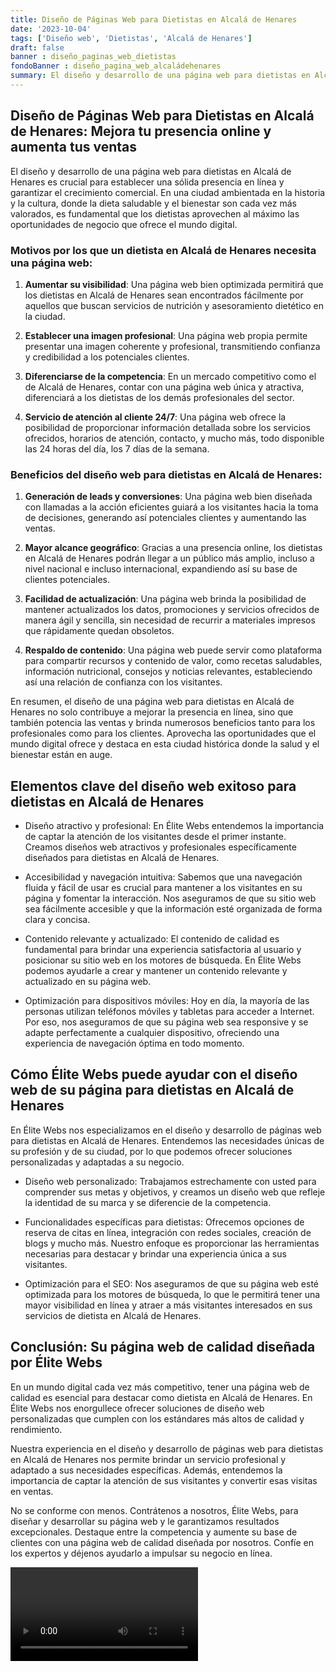 ```yaml
---
title: Diseño de Páginas Web para Dietistas en Alcalá de Henares
date: '2023-10-04'
tags: ['Diseño web', 'Dietistas', 'Alcalá de Henares']
draft: false
banner : diseño_paginas_web_dietistas
fondoBanner : diseño_pagina_web_alcaládehenares
summary: El diseño y desarrollo de una página web para dietistas en Alcalá de Henares es crucial para establecer una sólida presencia en línea y garantizar el crecimiento comercial. En una ciudad ambientada en la historia y la cultura, donde la dieta saludable y el bienestar son cada vez más valorados, es fundamental que los dietistas aprovechen al máximo las oportunidades de negocio que ofrece el mundo digital.
---
```


## Diseño de Páginas Web para Dietistas en Alcalá de Henares: Mejora tu presencia online y aumenta tus ventas

El diseño y desarrollo de una página web para dietistas en Alcalá de Henares es crucial para establecer una sólida presencia en línea y garantizar el crecimiento comercial. En una ciudad ambientada en la historia y la cultura, donde la dieta saludable y el bienestar son cada vez más valorados, es fundamental que los dietistas aprovechen al máximo las oportunidades de negocio que ofrece el mundo digital.

### Motivos por los que un dietista en Alcalá de Henares necesita una página web:

1. **Aumentar su visibilidad**: Una página web bien optimizada permitirá que los dietistas en Alcalá de Henares sean encontrados fácilmente por aquellos que buscan servicios de nutrición y asesoramiento dietético en la ciudad.

2. **Establecer una imagen profesional**: Una página web propia permite presentar una imagen coherente y profesional, transmitiendo confianza y credibilidad a los potenciales clientes.

3. **Diferenciarse de la competencia**: En un mercado competitivo como el de Alcalá de Henares, contar con una página web única y atractiva, diferenciará a los dietistas de los demás profesionales del sector.

4. **Servicio de atención al cliente 24/7**: Una página web ofrece la posibilidad de proporcionar información detallada sobre los servicios ofrecidos, horarios de atención, contacto, y mucho más, todo disponible las 24 horas del día, los 7 días de la semana.

### Beneficios del diseño web para dietistas en Alcalá de Henares:

1. **Generación de leads y conversiones**: Una página web bien diseñada con llamadas a la acción eficientes guiará a los visitantes hacia la toma de decisiones, generando así potenciales clientes y aumentando las ventas.

2. **Mayor alcance geográfico**: Gracias a una presencia online, los dietistas en Alcalá de Henares podrán llegar a un público más amplio, incluso a nivel nacional e incluso internacional, expandiendo así su base de clientes potenciales.

3. **Facilidad de actualización**: Una página web brinda la posibilidad de mantener actualizados los datos, promociones y servicios ofrecidos de manera ágil y sencilla, sin necesidad de recurrir a materiales impresos que rápidamente quedan obsoletos.

4. **Respaldo de contenido**: Una página web puede servir como plataforma para compartir recursos y contenido de valor, como recetas saludables, información nutricional, consejos y noticias relevantes, estableciendo así una relación de confianza con los visitantes.

En resumen, el diseño de una página web para dietistas en Alcalá de Henares no solo contribuye a mejorar la presencia en línea, sino que también potencia las ventas y brinda numerosos beneficios tanto para los profesionales como para los clientes. Aprovecha las oportunidades que el mundo digital ofrece y destaca en esta ciudad histórica donde la salud y el bienestar están en auge.

<GifSeo />

<Cta />

## Elementos clave del diseño web exitoso para dietistas en Alcalá de Henares

- Diseño atractivo y profesional: En Élite Webs entendemos la importancia de captar la atención de los visitantes desde el primer instante. Creamos diseños web atractivos y profesionales específicamente diseñados para dietistas en Alcalá de Henares.

- Accesibilidad y navegación intuitiva: Sabemos que una navegación fluida y fácil de usar es crucial para mantener a los visitantes en su página y fomentar la interacción. Nos aseguramos de que su sitio web sea fácilmente accesible y que la información esté organizada de forma clara y concisa.

- Contenido relevante y actualizado: El contenido de calidad es fundamental para brindar una experiencia satisfactoria al usuario y posicionar su sitio web en los motores de búsqueda. En Élite Webs podemos ayudarle a crear y mantener un contenido relevante y actualizado en su página web.

- Optimización para dispositivos móviles: Hoy en día, la mayoría de las personas utilizan teléfonos móviles y tabletas para acceder a Internet. Por eso, nos aseguramos de que su página web sea responsive y se adapte perfectamente a cualquier dispositivo, ofreciendo una experiencia de navegación óptima en todo momento.

## Cómo Élite Webs puede ayudar con el diseño web de su página para dietistas en Alcalá de Henares

En Élite Webs nos especializamos en el diseño y desarrollo de páginas web para dietistas en Alcalá de Henares. Entendemos las necesidades únicas de su profesión y de su ciudad, por lo que podemos ofrecer soluciones personalizadas y adaptadas a su negocio.

- Diseño web personalizado: Trabajamos estrechamente con usted para comprender sus metas y objetivos, y creamos un diseño web que refleje la identidad de su marca y se diferencie de la competencia.

- Funcionalidades específicas para dietistas: Ofrecemos opciones de reserva de citas en línea, integración con redes sociales, creación de blogs y mucho más. Nuestro enfoque es proporcionar las herramientas necesarias para destacar y brindar una experiencia única a sus visitantes.

- Optimización para el SEO: Nos aseguramos de que su página web esté optimizada para los motores de búsqueda, lo que le permitirá tener una mayor visibilidad en línea y atraer a más visitantes interesados en sus servicios de dietista en Alcalá de Henares.

## Conclusión: Su página web de calidad diseñada por Élite Webs

En un mundo digital cada vez más competitivo, tener una página web de calidad es esencial para destacar como dietista en Alcalá de Henares. En Élite Webs nos enorgullece ofrecer soluciones de diseño web personalizadas que cumplen con los estándares más altos de calidad y rendimiento.

Nuestra experiencia en el diseño y desarrollo de páginas web para dietistas en Alcalá de Henares nos permite brindar un servicio profesional y adaptado a sus necesidades específicas. Además, entendemos la importancia de captar la atención de sus visitantes y convertir esas visitas en ventas.

No se conforme con menos. Contrátenos a nosotros, Élite Webs, para diseñar y desarrollar su página web y le garantizamos resultados excepcionales. Destaque entre la competencia y aumente su base de clientes con una página web de calidad diseñada por nosotros. Confíe en los expertos y déjenos ayudarlo a impulsar su negocio en línea.

<Video />

<CtaBot job='Dietistas' city='Alcalá de Henares'/>

<Gmaps query='Alcalá de Henares+españa+maps' />